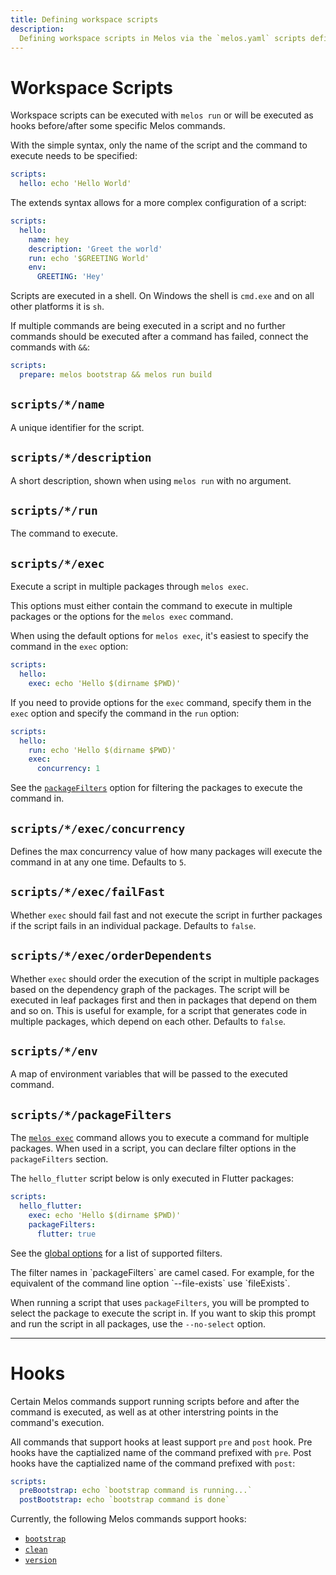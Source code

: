 ```yaml
---
title: Defining workspace scripts
description:
  Defining workspace scripts in Melos via the `melos.yaml` scripts definition.
---
```


# Workspace Scripts

Workspace scripts can be executed with `melos run` or will be executed as hooks
before/after some specific Melos commands.

With the simple syntax, only the name of the script and the command to execute
needs to be specified:

```yaml
scripts:
  hello: echo 'Hello World'
```

The extends syntax allows for a more complex configuration of a script:

```yaml
scripts:
  hello:
    name: hey
    description: 'Greet the world'
    run: echo '$GREETING World'
    env:
      GREETING: 'Hey'
```

Scripts are executed in a shell. On Windows the shell is `cmd.exe` and on all
other platforms it is `sh`.

If multiple commands are being executed in a script and no further commands
should be executed after a command has failed, connect the commands with `&&`:

```yaml
scripts:
  prepare: melos bootstrap && melos run build
```

## `scripts/*/name`

A unique identifier for the script.

## `scripts/*/description`

A short description, shown when using `melos run` with no argument.

## `scripts/*/run`

The command to execute.

## `scripts/*/exec`

Execute a script in multiple packages through `melos exec`.

This options must either contain the command to execute in multiple packages or
the options for the `melos exec` command.

When using the default options for `melos exec`, it's easiest to specify the
command in the `exec` option:

```yaml
scripts:
  hello:
    exec: echo 'Hello $(dirname $PWD)'
```

If you need to provide options for the `exec` command, specify them in the
`exec` option and specify the command in the `run` option:

```yaml
scripts:
  hello:
    run: echo 'Hello $(dirname $PWD)'
    exec:
      concurrency: 1
```

See the [`packageFilters`](/configuration/scripts#scriptspackagefilter) option
for filtering the packages to execute the command in.

## `scripts/*/exec/concurrency`

Defines the max concurrency value of how many packages will execute the command
in at any one time. Defaults to `5`.

## `scripts/*/exec/failFast`

Whether `exec` should fail fast and not execute the script in further packages
if the script fails in an individual package. Defaults to `false`.

## `scripts/*/exec/orderDependents`

Whether `exec` should order the execution of the script in multiple packages
based on the dependency graph of the packages. The script will be executed in
leaf packages first and then in packages that depend on them and so on. This is
useful for example, for a script that generates code in multiple packages, which
depend on each other. Defaults to `false`.

## `scripts/*/env`

A map of environment variables that will be passed to the executed command.

## `scripts/*/packageFilters`

The [`melos exec`](/commands/exec) command allows you to execute a command for
multiple packages. When used in a script, you can declare filter options in the
`packageFilters` section.

The `hello_flutter` script below is only executed in Flutter packages:

```yaml
scripts:
  hello_flutter:
    exec: echo 'Hello $(dirname $PWD)'
    packageFilters:
      flutter: true
```

See the [global options](/filters) for a list of supported filters.

<Warning>
  The filter names in `packageFilters` are camel cased. For example, for the
  equivalent of the command line option `--file-exists` use `fileExists`.
</Warning>

When running a script that uses `packageFilters`, you will be prompted to select
the package to execute the script in. If you want to skip this prompt and run
the script in all packages, use the `--no-select` option.

---

# Hooks

Certain Melos commands support running scripts before and after the command is
executed, as well as at other interstring points in the command's execution.

All commands that support hooks at least support `pre` and `post` hook. Pre
hooks have the captialized name of the command prefixed with `pre`. Post hooks
have the captialized name of the command prefixed with `post`:

```yaml
scripts:
  preBootstrap: echo `bootstrap command is running...`
  postBootstrap: echo `bootstrap command is done`
```

Currently, the following Melos commands support hooks:

- [`bootstrap`](/commands/bootstrap)
- [`clean`](/commands/clean)
- [`version`](/commands/version)
